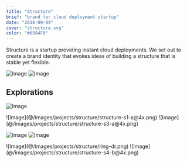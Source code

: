 ```yaml
---
title: "Structure"
brief: "brand for cloud deployment startup"
date: "2018-09-09"
cover: "structure.svg"
color: "#6584F0"
---
```


Structure is a startup providing instant cloud deployments. We set out to create a brand identity that evokes ideas of building a structure that is stable yet flexible.

![Image](@/images/projects/structure/structure-dr.png)
![Image](@/images/projects/structure/structure-full-white-blue.svg)

## Explorations

![Image](@/images/projects/structure/structure-s5-c.png)

<div class="columns-2">
	![Image](@/images/projects/structure/structure-s1-a@4x.png)
	![Image](@/images/projects/structure/structure-s3-a@4x.png)
</div>

<div class="columns-2">

![Image](@/images/projects/structure/bolt-dr.png)
![Image](@/images/projects/structure/structure-bolt-icon.png)

</div>

<div class="columns-2">
	![Image](@/images/projects/structure/ring-dr.png)
	![Image](@/images/projects/structure/structure-s4-b@4x.png)
</div>
